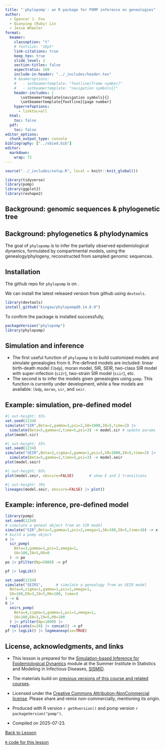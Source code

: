 ```yaml
---
title: "`phylopomp`: an R package for POMP inference on genealogies"
author:
  - Spencer J. Fox
  - Qianying (Ruby) Lin
  - Jesse Wheeler
format: 
  beamer:
    classoption: "t"
    # fontsize: "10pt"
    link-citations: true
    keep_tex: true
    slide_level: 2
    section-titles: false
    aspectratio: 169
    include-in-header: "../_includes/header.tex"
    # beameroptions:
    #   - setbeamertemplate: "footline[frame number]"
    #   - setbeamertemplate: "navigation symbols{}"
    header-includes: |
       \setbeamertemplate{navigation symbols}{}
       \setbeamertemplate{footline}[page number]
    hyperrefoptions:
      - linktoc=all
  html:
    toc: false
  pdf:
    toc: false
editor_options: 
  chunk_output_type: console
bibliography: ["../sbied.bib"]
editor: 
  markdown: 
    wrap: 72
---
```


```r
source("../_includes/setup.R", local = knitr::knit_global())
```

```r
library(tidyverse)
library(pomp)
library(ggplot2)
library(reshape2)
```

## Background: genomic sequences & phylogenetic tree

\begin{center}
  \includegraphics[height=7cm]{../graphics/nextstrain_geneal.png}
\end{center}

## Background: phylogenetics & phylodynamics

\begin{center}
  \includegraphics[height=7cm]{../graphics/phylogen_phylodyn.pdf}
\end{center}

The goal of `phylopomp` is to infer the partially observed
epidemiological dynamics, formulated by compartmental models, using the
genealogy/phylogeny, reconstructed from sampled genomic sequences.

## Installation

The github repo for `phylopomp` is on
\url{https://github.com/kingaa/phylopomp/}.

We can install the latest released version from github using `devtools`.

```r
library(devtools)
install_github("kingaa/phylopomp@0.14.8.0")
```

To confirm the package is installed successfully,

```r
packageVersion("phylopomp")
library(phylopomp)
```

## Simulation and inference

-   The first useful function of `phylopomp` is to build customized
    models and simulate genealogies from it. Pre-defined models are
    included: linear birth-death model (`lbdp`), moran model, SIR, SEIR,
    two-class SIR model with super-infection (`si2r`), two-strain SIR
    model (`siir`), etc.
-   The second is to infer the models given genealogies using `pomp`.
    This function is currently under development, while a few models are
    available: `lbdp`, `moran`, `sir`, and `seir`.

## Example: simulation, pre-defined model {.allowframebreaks}

```r
#| out-height: 55%
set.seed(1234)
simulate("SIR",Beta=2,gamma=1,psi=2,S0=1000,I0=5,time=2) |>
  simulate(Beta=5,gamma=2,time=5,psi=3) -> model.sir # update params
plot(model.sir)
```

\framebreak

```r
#| out-height: 55%
set.seed(1234)
simulate("SEIR",Beta=2,sigma=2,gamma=1,psi=2,S0=1000,I0=5,time=2) |>
  simulate(Beta=5,gamma=2,time=5,psi=3) -> model.seir
plot(model.seir)
```

\framebreak

```r
#| out-height: 65%
plot(model.seir, obscure=FALSE)       # show E and I transitions
```

\framebreak

```r
#| out-height: 70%
lineages(model.seir, obscure=FALSE) |> plot()
```

## Example: inference, pre-defined model {.allowframebreaks}

```r
library(pomp)
set.seed(1234)
# simulate a geneal object from an SIR model
simulate("SIR",Beta=3,gamma=1,psi=2,omega=1,S0=100,I0=5,time=10) -> x
# build a pomp object
x |>
  sir_pomp(
    Beta=3,gamma=1,psi=2,omega=1,
    S0=100,I0=5,R0=0
  ) -> po
po |> pfilter(Np=5000) -> pf

pf |> logLik()
```

\framebreak

```r
set.seed(1234)
simulate("SEIRS",      # simulate a genealogy from an SEIR model
  Beta=4,sigma=1,gamma=1,psi=1,omega=1,
  S0=100,E0=3,I0=5,R0=100, time=5
) -> G
G |>
  seirs_pomp(
    Beta=4,sigma=1,gamma=1,psi=1,omega=1,
    S0=100,E0=3,I0=5,R0=100
  ) |> pfilter(Np=1000) |> 
  replicate(n=20) |> concat() -> pf
pf |> logLik() |> logmeanexp(se=TRUE)
```

## License, acknowledgments, and links

-   This lesson is prepared for the [Simulation-based Inference for
    Epidemiological Dynamics](https://rubbislam.quarto.pub/episim/)
    module at the Summer Institute in Statistics and Modeling in
    Infectious Diseases,
    [SISMID](https://sph.emory.edu/SISMID/index.html).

-   The materials build on [previous versions of this course and related
    courses](../acknowledge.html).

-   Licensed under the [Creative Commons Attribution-NonCommercial
    license](https://creativecommons.org/licenses/by-nc/4.0/). Please
    share and remix non-commercially, mentioning its origin.
    \includegraphics[height=12pt]{../graphics/cc-by-nc}

-   Produced with R version `r getRversion()` and pomp version
    `r packageVersion("pomp")`.

-   Compiled on 2025-07-23.

\vfill

[Back to Lesson](index.html)

[`R` code for this lesson](./main.R)
